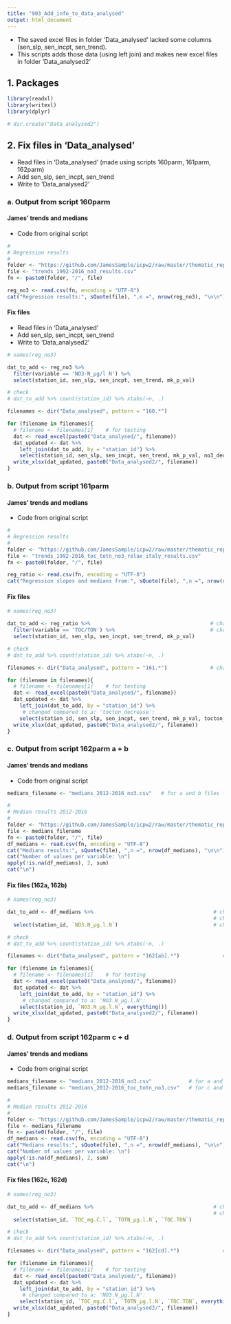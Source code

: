 ```yaml
---
title: "903_Add_info_to_data_analysed"
output: html_document
---
```


* The saved excel files in folder 'Data_analysed' lacked some columns (sen_slp, sen_incpt, sen_trend).  
* This scripts adds those data (using left join) and makes new excel files in folder 'Data_analysed2'  

## 1. Packages
```r

library(readxl)
library(writexl)
library(dplyr)

# dir.create("Data_analysed2")

```


## 2. Fix files in 'Data_analysed'     

- Read files in 'Data_analysed' (made using scripts 160parm, 161parm, 162parm)  
- Add sen_slp, sen_incpt, sen_trend  
- Write to 'Data_analysed2'  

### a. Output from script 160parm  

#### James' trends and medians     
- Code from original script  
```r

#
# Regression results
#
folder <- "https://github.com/JamesSample/icpw2/raw/master/thematic_report_2020/results/trends_1992-2016_no3"
file <- "trends_1992-2016_no3_results.csv"
fn <- paste0(folder, "/", file)

reg_no3 <- read.csv(fn, encoding = "UTF-8")
cat("Regression results:", sQuote(file), ",n =", nrow(reg_no3), "\n\n")


```
#### Fix files   
- Read files in 'Data_analysed'   
- Add sen_slp, sen_incpt, sen_trend  
- Write to 'Data_analysed2'  
```r

# names(reg_no3)

dat_to_add <- reg_no3 %>%
  filter(variable == 'NO3-N_µg/l N') %>%
  select(station_id, sen_slp, sen_incpt, sen_trend, mk_p_val)

# check
# dat_to_add %>% count(station_id) %>% xtabs(~n, .)

filenames <- dir("Data_analysed", pattern = "160.*")

for (filename in filenames){
  # filename <- filenames[1]    # for testing
  dat <- read_excel(paste0("Data_analysed/", filename))
  dat_updated <- dat %>%
    left_join(dat_to_add, by = "station_id") %>%
    select(station_id, sen_slp, sen_incpt, sen_trend, mk_p_val, no3_decline, everything())
  write_xlsx(dat_updated, paste0("Data_analysed2/", filename))
}


```


### b. Output from script 161parm  

#### James' trends and medians     
- Code from original script  
```r

#
# Regression results
#
folder <- "https://github.com/JamesSample/icpw2/raw/master/thematic_report_2020/results/trends_1992-2016_toc_totn_no3_relax_italy"
file <- "trends_1992-2016_toc_totn_no3_relax_italy_results.csv"
fn <- paste0(folder, "/", file)

reg_ratio <- read.csv(fn, encoding = "UTF-8")
cat("Regression slopes and medians from:", sQuote(file), ",n =", nrow(reg_ratio), "\n\n")


```


#### Fix files   
```r

# names(reg_no3)

dat_to_add <- reg_ratio %>%                                       # changed compared to a
  filter(variable == 'TOC/TON') %>%                               # changed compared to a
  select(station_id, sen_slp, sen_incpt, sen_trend, mk_p_val)

# check
# dat_to_add %>% count(station_id) %>% xtabs(~n, .)

filenames <- dir("Data_analysed", pattern = "161.*")              # changed compared to a

for (filename in filenames){
  # filename <- filenames[1]    # for testing
  dat <- read_excel(paste0("Data_analysed/", filename))
  dat_updated <- dat %>%
    left_join(dat_to_add, by = "station_id") %>%
     # changed compared to a: 'tocton_decrease':   
    select(station_id, sen_slp, sen_incpt, sen_trend, mk_p_val, tocton_decrease, everything())  
  write_xlsx(dat_updated, paste0("Data_analysed2/", filename))
}


```


### c. Output from script 162parm a + b 

#### James' trends and medians     
- Code from original script    
```r

medians_filename <- "medians_2012-2016_no3.csv"   # for a and b files - see 162parm_run_markdown.R

#
# Median results 2012-2016  
#
folder <- "https://github.com/JamesSample/icpw2/raw/master/thematic_report_2020/results/medians_2012-2016"
file <- medians_filename
fn <- paste0(folder, "/", file)
df_medians <- read.csv(fn, encoding = "UTF-8")
cat("Medians results:", sQuote(file), ",n =", nrow(df_medians), "\n\n")  
cat("Number of values per variable: \n")
apply(!is.na(df_medians), 2, sum)
cat("\n")

```
#### Fix files (162a, 162b)    
```r

# names(reg_no3)

dat_to_add <- df_medians %>%                                       # changed compared to a
                                                                   # changed compared to a
  select(station_id, `NO3.N_µg.l.N`)                               # changed compared to a

# check
# dat_to_add %>% count(station_id) %>% xtabs(~n, .)

filenames <- dir("Data_analysed", pattern = "162[ab].*")              # changed compared to a

for (filename in filenames){
  # filename <- filenames[1]    # for testing
  dat <- read_excel(paste0("Data_analysed/", filename))
  dat_updated <- dat %>%
    left_join(dat_to_add, by = "station_id") %>%
     # changed compared to a: 'NO3.N_µg.l.N':   
    select(station_id, `NO3.N_µg.l.N`, everything())  
  write_xlsx(dat_updated, paste0("Data_analysed2/", filename))
}


```



### d. Output from script 162parm c + d 

#### James' trends and medians     
- Code from original script    
```r

medians_filename <- "medians_2012-2016_no3.csv"            # for a and b files - see 162parm_run_markdown.R
medians_filename <- "medians_2012-2016_toc_totn_no3.csv"   # for c and d files - see 162parm_run_markdown.R

#
# Median results 2012-2016  
#
folder <- "https://github.com/JamesSample/icpw2/raw/master/thematic_report_2020/results/medians_2012-2016"
file <- medians_filename
fn <- paste0(folder, "/", file)
df_medians <- read.csv(fn, encoding = "UTF-8")
cat("Medians results:", sQuote(file), ",n =", nrow(df_medians), "\n\n")  
cat("Number of values per variable: \n")
apply(!is.na(df_medians), 2, sum)
cat("\n")

```
#### Fix files (162c, 162d)    
```r

# names(reg_no3)

dat_to_add <- df_medians %>%                                       # changed compared to a
                                                                   # changed compared to a
  select(station_id, `TOC_mg.C.l`, `TOTN_µg.l.N`, `TOC.TON`)                               # changed compared to a

# check
# dat_to_add %>% count(station_id) %>% xtabs(~n, .)

filenames <- dir("Data_analysed", pattern = "162[cd].*")              # changed compared to a

for (filename in filenames){
  # filename <- filenames[1]    # for testing
  dat <- read_excel(paste0("Data_analysed/", filename))
  dat_updated <- dat %>%
    left_join(dat_to_add, by = "station_id") %>%
     # changed compared to a: 'NO3.N_µg.l.N':   
    select(station_id, `TOC_mg.C.l`, `TOTN_µg.l.N`, `TOC.TON`, everything())  
  write_xlsx(dat_updated, paste0("Data_analysed2/", filename))
}


```
